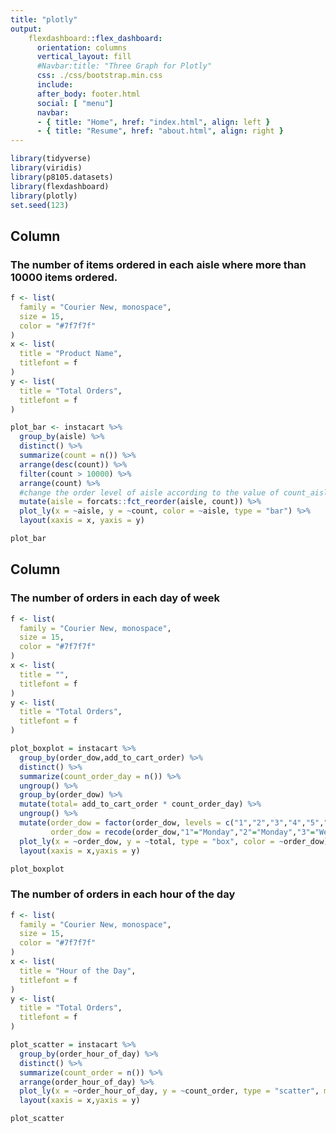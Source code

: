 ```yaml
---
title: "plotly"
output: 
    flexdashboard::flex_dashboard:
      orientation: columns
      vertical_layout: fill
      #Navbar:title: "Three Graph for Plotly"
      css: ./css/bootstrap.min.css
      include:
      after_body: footer.html
      social: [ "menu"]
      navbar:
      - { title: "Home", href: "index.html", align: left }
      - { title: "Resume", href: "about.html", align: right }
---
```


```r
library(tidyverse)
library(viridis)
library(p8105.datasets)
library(flexdashboard)
library(plotly)
set.seed(123)
```

Column {data-width=650}
-----------------------------------------------------------------------

### The number of items ordered in each aisle where more than 10000 items ordered. 

```r
f <- list(
  family = "Courier New, monospace",
  size = 15,
  color = "#7f7f7f"
)
x <- list(
  title = "Product Name",
  titlefont = f
)
y <- list(
  title = "Total Orders",
  titlefont = f
)

plot_bar <- instacart %>%
  group_by(aisle) %>% 
  distinct() %>% 
  summarize(count = n()) %>% 
  arrange(desc(count)) %>% 
  filter(count > 10000) %>% 
  arrange(count) %>% 
  #change the order level of aisle according to the value of count_aisle 
  mutate(aisle = forcats::fct_reorder(aisle, count)) %>% 
  plot_ly(x = ~aisle, y = ~count, color = ~aisle, type = "bar") %>% 
  layout(xaxis = x, yaxis = y)

plot_bar
```

Column {data-width=350}
-----------------------------------------------------------------------

### The number of orders in each day of week


```r
f <- list(
  family = "Courier New, monospace",
  size = 15,
  color = "#7f7f7f"
)
x <- list(
  title = "",
  titlefont = f
)
y <- list(
  title = "Total Orders",
  titlefont = f
)

plot_boxplot = instacart %>% 
  group_by(order_dow,add_to_cart_order) %>% 
  distinct() %>% 
  summarize(count_order_day = n()) %>% 
  ungroup() %>% 
  group_by(order_dow) %>% 
  mutate(total= add_to_cart_order * count_order_day) %>% 
  ungroup() %>% 
  mutate(order_dow = factor(order_dow, levels = c("1","2","3","4","5","6","0")),
         order_dow = recode(order_dow,"1"="Monday","2"="Monday","3"="Wednesday","4"="Thursday","5"="Friday","6"="Saturday","0"="Sunday")) %>%
  plot_ly(x = ~order_dow, y = ~total, type = "box", color = ~order_dow) %>% 
  layout(xaxis = x,yaxis = y)

plot_boxplot
```

### The number of orders in each hour of the day

```r
f <- list(
  family = "Courier New, monospace",
  size = 15,
  color = "#7f7f7f"
)
x <- list(
  title = "Hour of the Day",
  titlefont = f
)
y <- list(
  title = "Total Orders",
  titlefont = f
)

plot_scatter = instacart %>% 
  group_by(order_hour_of_day) %>% 
  distinct() %>% 
  summarize(count_order = n()) %>% 
  arrange(order_hour_of_day) %>% 
  plot_ly(x = ~order_hour_of_day, y = ~count_order, type = "scatter", mode = "markers") %>% 
  layout(xaxis = x,yaxis = y)

plot_scatter
```













